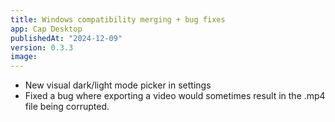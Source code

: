 ```yaml
---
title: Windows compatibility merging + bug fixes
app: Cap Desktop
publishedAt: "2024-12-09"
version: 0.3.3
image:
---
```


- New visual dark/light mode picker in settings
- Fixed a bug where exporting a video would sometimes result in the .mp4 file being corrupted.